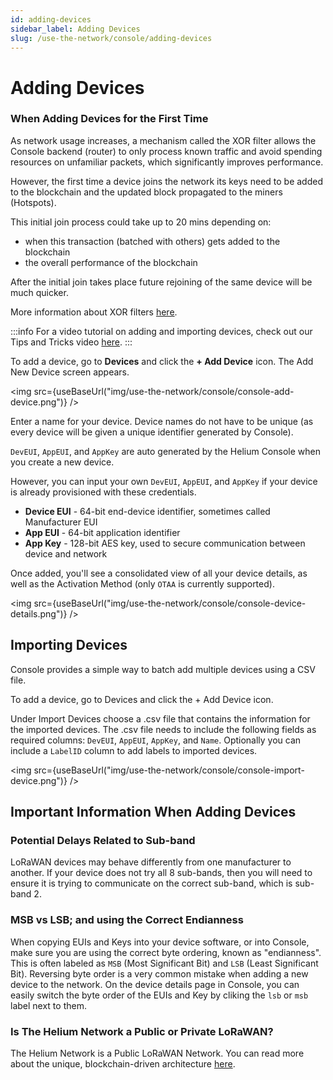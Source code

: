 ```yaml
---
id: adding-devices
sidebar_label: Adding Devices
slug: /use-the-network/console/adding-devices
---
```


# Adding Devices


### When Adding Devices for the First Time

As network usage increases, a mechanism called the XOR filter allows the Console backend (router) to only process known traffic and avoid spending resources on unfamiliar packets, which significantly improves performance.

However, the first time a device joins the network its keys need to be added to the blockchain and the updated block propagated to the miners (Hotspots).

This initial join process could take up to 20 mins depending on:

- when this transaction (batched with others) gets added to the blockchain
- the overall performance of the blockchain

After the initial join takes place future rejoining of the same device will be much quicker. 

More information about XOR filters [here](https://engineering.helium.com/2021/07/29/console-updates-2.0.html).

:::info
For a video tutorial on adding and importing devices, check out our Tips and Tricks video [here](https://youtu.be/ntr839pqWpg).
:::

To add a device, go to **Devices** and click the **+ Add Device** icon. The Add New Device screen appears.

<img
  src={useBaseUrl("img/use-the-network/console/console-add-device.png")}
/>

Enter a name for your device. Device names do not have to be unique \(as every
device will be given a unique identifier generated by Console\). 

`DevEUI`, `AppEUI`, and `AppKey` are auto generated by the Helium Console when you create
a new device. 

However, you can input your own `DevEUI`, `AppEUI`, and `AppKey`
if your device is already provisioned with these credentials.

- **Device EUI** - 64-bit end-device identifier, sometimes called Manufacturer
  EUI
- **App EUI** - 64-bit application identifier
- **App Key** - 128-bit AES key, used to secure communication between device and
  network

Once added, you'll see a consolidated view of all your device details, as well
as the Activation Method \(only `OTAA` is currently supported\).

<img
  src={useBaseUrl("img/use-the-network/console/console-device-details.png")}
/>

## Importing Devices
Console provides a simple way to batch add multiple devices using a CSV file. 

To add a device, go to Devices and click the + Add Device icon.

Under Import Devices choose a .csv file that contains the information for the imported devices. The .csv file needs to include the following fields as required columns: `DevEUI`, `AppEUI`, `AppKey`, and `Name`. Optionally you can include a `LabelID` column to add labels to imported devices.

<img
  src={useBaseUrl("img/use-the-network/console/console-import-device.png")}
/>

## Important Information When Adding Devices


### Potential Delays Related to Sub-band

LoRaWAN devices may behave differently from one manufacturer to another. If your device does not try all 8 sub-bands, then you will need to ensure it is trying to communicate on the correct sub-band, which is sub-band 2.

### MSB vs LSB; and using the Correct Endianness

When copying EUIs and Keys into your device software, or into Console, make sure
you are using the correct byte ordering, known as "endianness". This is often
labeled as `MSB` \(Most Significant Bit\) and `LSB` \(Least Significant Bit\).
Reversing byte order is a very common mistake when adding a new device to the
network. On the device details page in Console, you can easily switch the byte
order of the EUIs and Key by cliking the `lsb` or `msb` label next to them.

### Is The Helium Network a Public or Private LoRaWAN?

The Helium Network is a Public LoRaWAN Network. You can read more about the
unique, blockchain-driven architecture [here](/blockchain).
